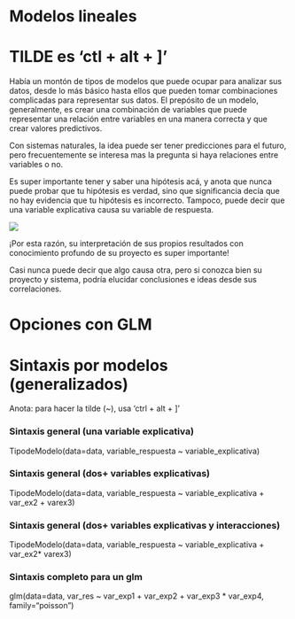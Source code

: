 # Modelos lineales 

# TILDE es 'ctl + alt + \]'

Había un montón de tipos de modelos que puede ocupar para analizar sus datos, desde lo más básico hasta ellos que pueden tomar combinaciones complicadas para representar sus datos. El prepósito de un modelo, generalmente, es crear una combinación de variables que puede representar una relación entre variables en una manera correcta y que crear valores predictivos.

Con sistemas naturales, la idea puede ser tener predicciones para el futuro, pero frecuentemente se interesa mas la pregunta si haya relaciones entre variables o no.

Es super importante tener y saber una hipótesis acá, y anota que nunca puede probar que tu hipótesis es verdad, sino que significancia decía que no hay evidencia que tu hipótesis es incorrecto. Tampoco, puede decir que una variable explicativa causa su variable de respuesta.

![](images/Correlation_Vs_Causation_-_2019-es.png)

¡Por esta razón, su interpretación de sus propios resultados con conocimiento profundo de su proyecto es super importante!

Casi nunca puede decir que algo causa otra, pero si conozca bien su proyecto y sistema, podría elucidar conclusiones e ideas desde sus correlaciones.

# Opciones con GLM

# Sintaxis por modelos (generalizados)

Anota: para hacer la tilde (\~), usa 'ctrl + alt + \]'

### Sintaxis general (una variable explicativa)

TipodeModelo(data=data, variable_respuesta \~ variable_explicativa)

### Sintaxis general (dos+ variables explicativas)

TipodeModelo(data=data, variable_respuesta \~ variable_explicativa + var_ex2 + varex3)

### Sintaxis general (dos+ variables explicativas y interacciones)

TipodeModelo(data=data, variable_respuesta \~ variable_explicativa + var_ex2\* varex3)

### Sintaxis completo para un glm

glm(data=data, var_res \~ var_exp1 + var_exp2 + var_exp3 \* var_exp4, family="poisson")
